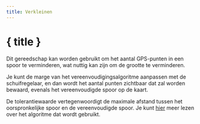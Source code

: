 ```yaml
---
title: Verkleinen
---
```


<script>
</script>

# <Filter size="24" class="inline-block" style="margin-bottom: 5px" /> { title }

Dit gereedschap kan worden gebruikt om het aantal GPS-punten in een spoor te verminderen, wat nuttig kan zijn om de grootte te verminderen.

Je kunt de marge van het vereenvoudigingsalgoritme aanpassen met de schuifregelaar, en dan wordt het aantal punten zichtbaar dat zal worden bewaard, evenals het vereenvoudigde spoor op de kaart.

<div class="flex flex-row justify-center">
    <Reduce class="text-foreground p-3 border rounded-md shadow-lg" />
</div>

<DocsNote>

De tolerantiewaarde vertegenwoordigt de maximale afstand tussen het oorspronkelijke spoor en de vereenvoudigde spoor.
Je kunt <a href="https://en.wikipedia.org/wiki/Ramer%E2%80%93Douglas%E2%80%93Peucker_algorithm" target="_blank">hier</a> meer lezen over het algoritme dat wordt gebruikt.

</DocsNote>
